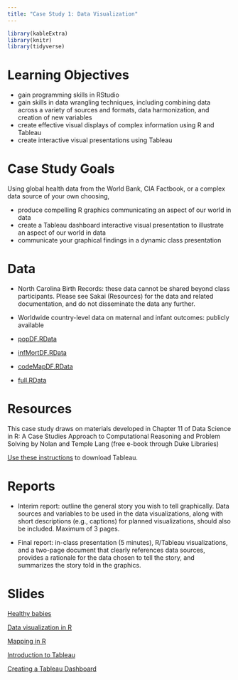 ```yaml
---
title: "Case Study 1: Data Visualization"
---
```


```r
library(kableExtra)
library(knitr)
library(tidyverse)
```


# Learning Objectives

- gain programming skills in RStudio
- gain skills in data wrangling techniques, including combining data across a variety of sources and formats, data harmonization, and creation of new variables
- create effective visual displays of complex information using R and Tableau
- create interactive visual presentations using Tableau


# Case Study Goals

Using global health data from the World Bank, CIA Factbook, or a complex data source of your own choosing, 

- produce compelling R graphics communicating an aspect of our world in data
- create a Tableau dashboard interactive visual presentation to illustrate an aspect of our world in data
- communicate your graphical findings in a dynamic class presentation

# Data 

- North Carolina Birth Records: these data cannot be shared beyond class participants. Please see Sakai (Resources) for the data and related documentation, and do not disseminate the data any further.
- Worldwide country-level data on maternal and infant outcomes: publicly available

- [popDF.RData](data/popDF.RData)

- [infMortDF.RData](data/infMortDF.RData)

- [codeMapDF.RData](data/codeMapDF.RData)

- [full.RData](data/full.RData)

<!--- 


How To Obtain Data from Factbook:
- [Factbook Tutorial](data/data_file_2014.html)
-->


# Resources

This case study draws on materials developed in Chapter 11 of Data Science in R: A Case Studies Approach to Computational Reasoning and Problem Solving by Nolan and Temple Lang (free e-book through Duke Libraries)

[Use these instructions](decks/tableaudownload.html) to download Tableau.


# Reports

- Interim report: outline the general story you wish to tell graphically. Data sources and variables to be used in the data visualizations, along with short descriptions (e.g., captions) for planned visualizations, should also be included. Maximum of 3 pages.

- Final report:  in-class presentation (5 minutes), R/Tableau visualizations, and a two-page document that clearly references data sources, provides a rationale for the data chosen to tell the story, and summarizes the story told in the graphics.


# Slides 

[Healthy babies](decks/cs01_1_deck.html)

[Data visualization in R](decks/cs01_2_deck.html) 

[Mapping in R](decks/cs01_3_deck.html)

[Introduction to Tableau](decks/cs01_4_deck.html)

[Creating a Tableau Dashboard](decks/cs01_5_deck.html)

